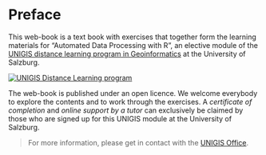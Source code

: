 
# Preface {-}

This web-book is a text book with exercises that together form the learning materials for "Automated Data Processing with R", an elective module  of the <a href="https://unigis.at" target="_blank">UNIGIS distance learning program in Geoinformatics</a> at the University of Salzburg. 

<a href="https://unigis.at/en" target="_blank">
  <img src="branding/UNIGIS_Salzburg_horizontal_mitSbg.png" alt="UNIGIS Distance Learning program">
</a>  

The web-book is published under an open licence. We welcome everybody to explore the contents and to work through the exercises. A *certificate of completion* and *online support by a tutor* can exclusively be claimed by those who are signed up for this UNIGIS module at the University of Salzburg. 

> For more information, please get in contact with the [UNIGIS Office](https://unigis.at/en/contact/){target="_blank"}.
